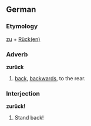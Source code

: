 ==German==
===Etymology===
[[zu]] + [[Rücken|Rück(en)]]

===Adverb===
'''zurück'''
# [[back]], [[backwards]], to the rear.

===Interjection===
'''zurück!'''
# Stand back!